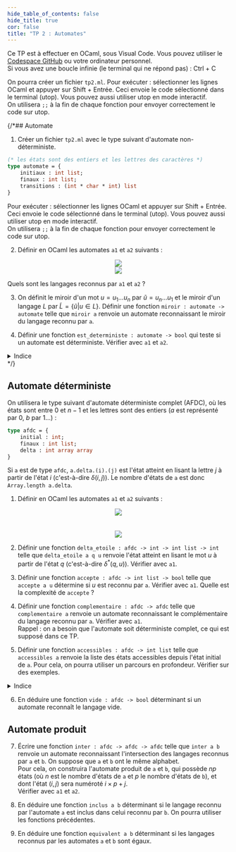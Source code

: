 ```yaml
---
hide_table_of_contents: false
hide_title: true
cor: false
title: "TP 2 : Automates"
---
```


Ce TP est à effectuer en OCaml, sous Visual Code. Vous pouvez utiliser le [Codespace GitHub](../0_codespace.md) ou votre ordinateur personnel.  
Si vous avez une boucle infinie (le terminal qui ne répond pas) : Ctrl + C

On pourra créer un fichier `tp2.ml`. Pour exécuter : sélectionner les lignes OCaml et appuyer sur Shift + Entrée. Ceci envoie le code sélectionné dans le terminal (utop). Vous pouvez aussi utiliser utop en mode interactif.  
On utilisera `;;` à la fin de chaque fonction pour envoyer correctement le code sur utop.

<Solution file={Tp2} lang='ocaml' show={frontMatter.cor} />

{/*## Automate

1. Créer un fichier `tp2.ml` avec le type suivant d'automate non-déterministe. 

```ocaml
(* les états sont des entiers et les lettres des caractères *)
type automate = { 
    initiaux : int list;
    finaux : int list;
    transitions : (int * char * int) list
}
```

Pour exécuter : sélectionner les lignes OCaml et appuyer sur Shift + Entrée. Ceci envoie le code sélectionné dans le terminal (utop). Vous pouvez aussi utiliser utop en mode interactif.  
On utilisera `;;` à la fin de chaque fonction pour envoyer correctement le code sur utop. 

2. Définir en OCaml les automates `a1` et `a2` suivants :


<center>
<img src={a1} width={230}/>
</center>
<center>
<img src={a2} width={360}/>
</center>

Quels sont les langages reconnus par `a1` et `a2` ?

3. On définit le miroir d'un mot $u = u_1 ... u_n$ par $\widetilde{u} = u_n ... u_1$ et le miroir d'un langage $L$ par $\widetilde{L} = \{\widetilde{u} | u \in L\}$. 
Définir une fonction `miroir : automate -> automate` telle que `miroir a` renvoie un automate reconnaissant le miroir du langage reconnu par `a`.

4. Définir une fonction `est_deterministe : automate -> bool` qui teste si un automate est déterministe. Vérifier avec `a1` et `a2`.

<details>
<summary>Indice</summary>

```ocaml
let est_deterministe a =
  let rec aux = function
      | [] -> true
      | (q1, a, q2)::q -> 
          let rec aux2 = function
              ...
          in aux2 q
  in ...
```

</details> */}

## Automate déterministe

On utilisera le type suivant d'automate déterministe complet (AFDC), où les états sont entre $0$ et $n-1$ et les lettres sont des entiers ($a$ est représenté par $0$, $b$ par $1$...) :

```ocaml
type afdc = { 
    initial : int;
    finaux : int list;
    delta : int array array
}
```

Si `a` est de type `afdc`, `a.delta.(i).(j)` est l'état atteint en lisant la lettre $j$ à partir de l'état $i$ (c'est-à-dire $\delta(i, j)$). Le nombre d'états de `a` est donc `Array.length a.delta`.

1. Définir en OCaml les automates `a1` et `a2` suivants :


<center>
<img src={a1} width={200}/>
</center><br></br>
<center>
<img src={a2} width={320}/>
</center>


2. Définir une fonction `delta_etoile : afdc -> int -> int list -> int` telle que `delta_etoile a q u` renvoie l'état atteint en lisant le mot $u$ à partir de l'état $q$ (c'est-à-dire $\delta^*(q, u)$). Vérifier avec `a1`.

3. Définir une fonction `accepte : afdc -> int list -> bool` telle que `accepte a u` détermine si $u$ est reconnu par `a`. Vérifier avec `a1`. Quelle est la complexité de `accepte` ?

4. Définir une fonction `complementaire : afdc -> afdc` telle que `complementaire a` renvoie un automate reconnaissant le complémentaire du langage reconnu par `a`. Vérifier avec `a1`.  
Rappel : on a besoin que l'automate soit déterministe complet, ce qui est supposé dans ce TP.

5. Définir une fonction `accessibles : afdc -> int list` telle que `accessibles a` renvoie la liste des états accessibles depuis l'état initial de `a`. Pour cela, on pourra utiliser un parcours en profondeur. Vérifier sur des exemples.

<details>
<summary>Indice</summary>

```ocaml
let accessibles a =
  let vus = ... in (* vus.(i) = true si l'état i a été visité *)
  let rec aux q = (* parcours en profondeur depuis l'état q *)
    ...
  aux a.initial; (* on commence le parcours en profondeur depuis l'état initial *)
  ...
```

</details>

6. En déduire une fonction `vide : afdc -> bool` déterminant si un automate reconnaît le langage vide.

## Automate produit

7. Écrire une fonction `inter : afdc -> afdc -> afdc` telle que `inter a b` renvoie un automate reconnaissant l'intersection des langages reconnus par `a` et `b`. On suppose que `a` et `b` ont le même alphabet.  
Pour cela, on construira l'automate produit de `a` et `b`, qui possède $np$ états (où $n$ est le nombre d'états de `a` et $p$ le nombre d'états de `b`), et dont l'état $(i, j)$ sera numéroté $i \times p + j$.  
Vérifier avec `a1` et `a2`.

8. En déduire une fonction `inclus a b` déterminant si le langage reconnu par l'automate `a` est inclus dans celui reconnu par `b`. On pourra utiliser les fonctions précédentes.

9. En déduire une fonction `equivalent a b` déterminant si les langages reconnus par les automates `a` et `b` sont égaux.
